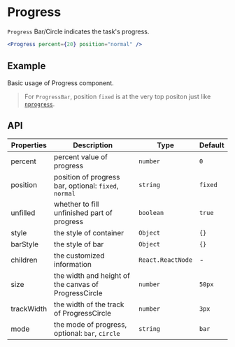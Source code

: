 # Progress

`Progress` Bar/Circle indicates the task's progress.

```jsx
<Progress percent={20} position="normal" />
```

## Example

Basic usage of Progress component.

> For `ProgressBar`, position `fixed` is at the very top positon just like [`nprogress`](https://www.npmjs.com/package/nprogress).

<Demo src="../../components/progress/demo/Example.tsx" />

## API

Properties | Description | Type | Default
-----------|------------|------|--------
| percent | percent value of progress | `number` | `0` |
| position | position of progress bar, optional: `fixed`, `normal` | `string` | `fixed` |
| unfilled | whether to fill unfinished part of progress | `boolean` | `true` |
| style | the style of container | `Object` | `{}` |
| barStyle | the style of bar | `Object` | `{}` |
| children | the customized information | `React.ReactNode` | - |
| size | the width and height of the canvas of ProgressCircle | `number` | `50px` |
| trackWidth | the width of the track of ProgressCircle | `number` | `3px` |
| mode | the mode of progress, optional: `bar`, `circle` | `string` | `bar` |
